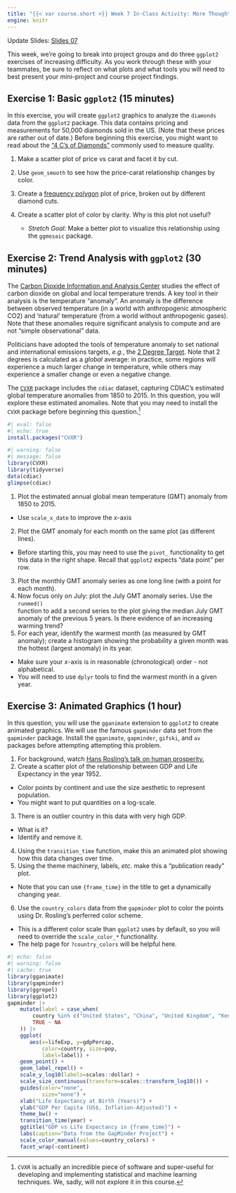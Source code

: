 ```yaml
---
title: "{{< var course.short >}} Week 7 In-Class Activity: More Thoughts on Plots"
engine: knitr
---
```


Update Slides: [Slides 07](../slides/slides07.html)

This week, we're going to break into project groups and do three 
`ggplot2` exercises of increasing difficulty. As you work through these with your
teammates, be sure to reflect on what plots and what tools you will need to best
present your mini-project and course project findings. 

## Exercise 1: Basic `ggplot2` (15 minutes)

In this exercise, you will create `ggplot2` graphics to analyze the `diamonds`
data from the `ggplot2` package. This data contains pricing and measurements
for 50,000 diamonds sold in the US. (Note that these prices are rather out of date.) Before beginning this exercise, you might want to read about the 
["4 C's of Diamonds"](https://www.tiffany.com/engagement/the-tiffany-guide-to-diamonds/) 
commonly used to measure quality.

1. Make a scatter plot of price vs carat and facet it by cut. 
2. Use `geom_smooth` to see how the price-carat relationship changes by color. 
3. Create a [frequency polygon](https://ggplot2.tidyverse.org/reference/geom_histogram.html) plot of price, broken out by different diamond cuts.
4. Create a scatter plot of color by clarity. Why is this plot not useful? 

   - *Stretch Goal*: Make a better plot to visualize this relationship using the `ggmosaic` package.
   
## Exercise 2: Trend Analysis with `ggplot2` (30 minutes)

The [Carbon Dioxide Information and Analysis Center](https://www.esd.ornl.gov/iab/iab2-15.htm) studies the effect of carbon
dioxide on global and local temperature trends. A key tool in their analysis is
the temperature "anomaly". An anomaly is the difference between observed
temperature (in a world with anthropogenic atmospheric CO2) and 'natural'
temperature (from a world without anthropogenic gases). Note that these anomalies
require significant analysis to compute and are not "simple observational" data.

Politicians have adopted the tools of temperature anomaly to set national and international emissions targets, *e.g.*, the [2 Degree
Target](https://en.wikipedia.org/wiki/2_degree_climate_target). 
Note that 2 degrees is calculated as a _global_ average: in practice, some regions
will experience a much larger change in temperature, while others may experience
a smaller change or even a negative change. 

The [`CVXR`](https://www.cvxgrp.org/CVXR/) package includes the `cdiac` dataset, 
capturing CDIAC's estimated global temperature anomalies from 1850 to 2015. In 
this question, you will explore these estimated anomalies. Note that you may
need to install the `CVXR` package before beginning this question.[^1]

```r
#| eval: false
#| echo: true
install.packages("CVXR")
```

```r
#| warning: false
#| message: false
library(CVXR)
library(tidyverse)
data(cdiac)
glimpse(cdiac)
```
1. Plot the estimated annual global mean temperature (GMT) anomaly from 1850 to 2015. 
  - Use `scale_x_date` to improve the $x$-axis
2. Plot the GMT anomaly for each month on the same plot (as different lines). 
  - Before starting this, you may need to use the `pivot_` functionality
      to get this data in the right shape. Recall that `ggplot2` expects
      "data point" per row.
3. Plot the monthly GMT anomaly series as one long line (with a point for each month).
4. Now focus only on July: plot the July GMT anomaly series. Use the `runmed()`   
   function to add a second series to the plot giving the median July GMT anomaly
   of the previous 5 years. Is there evidence of an increasing warming trend? 
5. For each year, identify the warmest month (as measured by GMT anomaly); create a    histogram showing the probability a given month was the hottest (largest
   anomaly) in its year.   
  - Make sure your $x$-axis is in reasonable (chronological) order - not alphabetical.
  - You will need to use `dplyr` tools to find the warmest month in a given year.

[^1]: `CVXR` is actually an incredible piece of software and super-useful for
developing and implementing statistical and machine learning techniques. We, sadly,
will not explore it in this course. 

## Exercise 3: Animated Graphics (1 hour)

In this question, you will use the `gganimate` extension to `ggplot2` to create animated graphics. We will use the famous `gapminder` data set from the `gapminder` package. Install the `gganimate`, `gapminder`, `gifski`, and `av` packages before attempting attempting this problem.

1. For background, watch [Hans Rosling's talk on human prosperity.](https://www.youtube.com/watch?v=jbkSRLYSojo)
2. Create a scatter plot of the relationship between GDP and Life Expectancy in the year 1952. 
  - Color points by continent and use the size aesthetic to represent population.
  - You might want to put quantities on a log-scale. 
3. There is an outlier country in this data with very high GDP. 
  - What is it? 
  - Identify and remove it.
4. Using the `transition_time` function, make this an animated plot showing how this data changes over time.
5. Using the theme machinery, labels, *etc.* make this a "publication ready" plot.
  - Note that you can use `{frame_time}` in the title to get a dynamically changing year. 
6. Use the `country_colors` data from the `gapminder` plot to color the points using Dr. Rosling's perferred color scheme. 
  - This is a different color scale than `ggplot2` uses by default, so you will need to override the `scale_color_*` functionality. 
  - The help page for `?country_colors` will be helpful here. 
  
```r
#| echo: false
#| warning: false
#| cache: true
library(gganimate)
library(gapminder)
library(ggrepel)
library(ggplot2)
gapminder |>
    mutate(label = case_when(
        country %in% c("United States", "China", "United Kingdom", "Kenya") ~ country, 
        TRUE ~ NA
    )) |>
    ggplot(
       aes(x=lifeExp, y=gdpPercap, 
           color=country, size=pop, 
           label=label)) + 
    geom_point() +
    geom_label_repel() + 
    scale_y_log10(labels=scales::dollar) + 
    scale_size_continuous(transform=scales::transform_log10()) + 
    guides(color="none", 
           size="none") + 
    xlab("Life Expectancy at Birth (Years)") + 
    ylab("GDP Per Capita (US$, Inflation-Adjusted)") + 
    theme_bw() + 
    transition_time(year) + 
    ggtitle("GDP vs Life Expectancy in {frame_time}") +
    labs(caption="Data from the GapMinder Project") +
    scale_color_manual(values=country_colors) + 
    facet_wrap(~continent)
```
